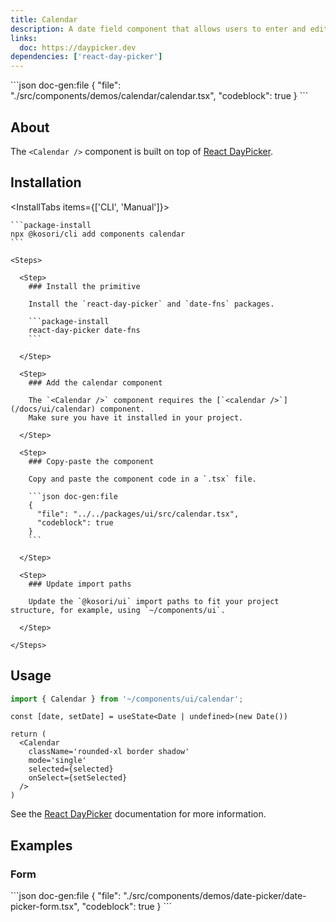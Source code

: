 ```yaml
---
title: Calendar
description: A date field component that allows users to enter and edit date.
links:
  doc: https://daypicker.dev
dependencies: ['react-day-picker']
---
```


<ComponentPreview name='calendar'>
```json doc-gen:file
{
  "file": "./src/components/demos/calendar/calendar.tsx",
  "codeblock": true
}
```
</ComponentPreview>

## About

The `<Calendar />` component is built on top of [React DayPicker](https://daypicker.dev).

## Installation

<InstallTabs items={['CLI', 'Manual']}>

  <Tab value='CLI'>
  
    ```package-install
    npx @kosori/cli add components calendar
    ```

  </Tab>

  <Tab value='Manual'>

    <Steps>

      <Step>
        ### Install the primitive

        Install the `react-day-picker` and `date-fns` packages.

        ```package-install
        react-day-picker date-fns
        ```

      </Step>

      <Step>
        ### Add the calendar component

        The `<Calendar />` component requires the [`<calendar />`](/docs/ui/calendar) component.
        Make sure you have it installed in your project.

      </Step>

      <Step>
        ### Copy-paste the component

        Copy and paste the component code in a `.tsx` file.

        ```json doc-gen:file
        {
          "file": "../../packages/ui/src/calendar.tsx",
          "codeblock": true
        }
        ```

      </Step>

      <Step>
        ### Update import paths

        Update the `@kosori/ui` import paths to fit your project structure, for example, using `~/components/ui`.

      </Step>

    </Steps>

  </Tab>

</InstallTabs>

## Usage

```ts
import { Calendar } from '~/components/ui/calendar';
```

```tsx
const [date, setDate] = useState<Date | undefined>(new Date())

return (
  <Calendar
    className='rounded-xl border shadow'
    mode='single'
    selected={selected}
    onSelect={setSelected}
  />
)
```

See the [React DayPicker](https://daypicker.dev) documentation for more information.

## Examples

### Form

<ComponentPreview name='date-picker-form'>
```json doc-gen:file
{
  "file": "./src/components/demos/date-picker/date-picker-form.tsx",
  "codeblock": true
}
```
</ComponentPreview>
